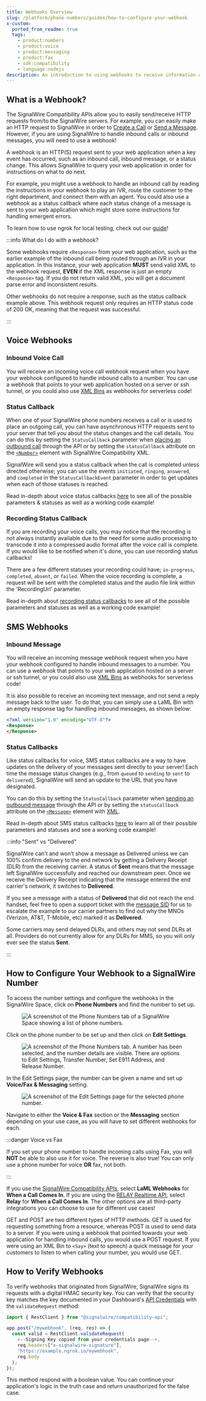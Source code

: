 ```yaml
---
title: Webhooks Overview
slug: /platform/phone-numbers/guides/how-to-configure-your-webhook
x-custom:
  ported_from_readme: true
  tags:
    - product:numbers
    - product:voice
    - product:messaging
    - product:fax
    - sdk:compatibility
    - language:nodejs
description: An introduction to using webhooks to receive information and events about calls and messages.
---
```


## What is a Webhook?

The SignalWire Compatibility APIs allow you to easily send/receive HTTP requests from/to the SignalWire servers. For example, you can easily make an HTTP request to SignalWire in order to [Create a Call](/rest/compatibility-api/endpoints/create-a-call) or [Send a Message](/rest/compatibility-api/endpoints/create-message). However, if you are using SignalWire to handle inbound calls or inbound messages, you will need to use a webhook!

A webhook is an HTTP(S) request sent to your web application when a key event has occurred, such as an inbound call, inbound message, or a status change. This allows SignalWire to query your web application in order for instructions on what to do next.

For example, you might use a webhook to handle an inbound call by reading the instructions in your webhook to play an IVR, route the customer to the right department, and connect them with an agent. You could also use a webhook as a status callback where each status change of a message is sent to your web application which might store some instructions for handling emergent errors.

To learn how to use ngrok for local testing, check out our [guide](/platform/basics/guides/technical-troubleshooting/how-to-test-webhooks-with-ngrok)!

:::info What do I do with a webhook?

Some webhooks require `<Response>` from your web application, such as the earlier example of the inbound call being routed through an IVR in your application. In this instance, your web application **MUST** send valid XML to the webhook request, **EVEN** if the XML response is just an empty `<Response>` tag. If you do not return valid XML, you will get a document parse error and inconsistent results.

Other webhooks do not require a response, such as the status callback example above. This webhook request only requires an HTTP status code of 200 OK, meaning that the request was successful.

:::

## Voice Webhooks

### Inbound Voice Call

You will receive an incoming voice call webhook request when you have your webhook configured to handle inbound calls to a number. You can use a webhook that points to your web application hosted on a server or ssh tunnel, or you could also use [XML Bins](/compatibility-api/guides/general/creating-and-using-cxml-scripts) as webhooks for serverless code!

### Status Callback

When one of your SignalWire phone numbers receives a call or is used to place an outgoing call, you can have asynchronous HTTP requests sent to your server that tell you about the status changes and the call details. You can do this by setting the `StatusCallback` parameter when [placing an outbound call](/rest/compatibility-api/endpoints/create-a-call) through the API or by setting the `statusCallback` attribute on the [`<Number>`](/compatibility-api/cxml/voice/number-noun) element with SignalWire Compatibility XML.

SignalWire will send you a status callback when the call is completed unless directed otherwise; you can use the events `initiated`, `ringing`, `answered`, and `completed` in the `StatusCallbackEvent` parameter in order to get updates when each of those statuses is reached.

Read in-depth about voice status callbacks [here](/compatibility-api/guides/signalwire-status-callbacks#voice-status-callbacks) to see all of the possible parameters & statuses as well as a working code example!

### Recording Status Callback

If you are recording your voice calls, you may notice that the recording is not always instantly available due to the need for some audio processing to transcode it into a compressed audio format after the voice call is complete. If you would like to be notified when it's done, you can use recording status callbacks!

There are a few different statuses your recording could have; `in-progress`, `completed`, `absent`, or `failed`. When the voice recording is complete, a request will be sent with the completed status and the audio file link within the 'RecordingUrl' parameter.

Read in-depth about [recording status callbacks](/compatibility-api/guides/signalwire-status-callbacks#recording-status-callbacks) to see all of the possible parameters and statuses as well as a working code example!

## SMS Webhooks

### Inbound Message

You will receive an incoming message webhook request when you have your webhook configured to handle inbound messages to a number. You can use a webhook that points to your web application hosted on a server or ssh tunnel, or you could also use [XML Bins](/compatibility-api/guides/general/creating-and-using-cxml-scripts) as webhooks for serverless code!

It is also possible to receive an incoming text message, and not send a reply message back to the user. To do that, you can simply use a LaML Bin with an empty response tag for handling inbound messages, as shown below:

```xml
<?xml version="1.0" encoding="UTF-8"?>
<Response>
</Response>
```

### Status Callbacks

Like status callbacks for voice, SMS status callbacks are a way to have updates on the delivery of your messages sent directly to your server! Each time the message status changes (e.g., from `queued` to `sending` to `sent` to `delivered`), SignalWire will send an update to the URL that you have designated.

You can do this by setting the `StatusCallback` parameter when [sending an outbound message](/rest/compatibility-api/endpoints/create-message) through the API or by setting the `statusCallback` attribute on the [`<Message>`](/compatibility-api/cxml/messaging/message#message-status) element with [XML](pathname:///compatibility-api/cxml/messaging/message#message-status).

Read in-depth about SMS status callbacks [here](/compatibility-api/guides/signalwire-status-callbacks#sms-status-callbacks) to learn all of their possible parameters and statuses and see a working code example!

:::info "Sent" vs "Delivered"

SignalWire can’t and won’t show a message as Delivered unless we can 100% confirm delivery to the end network by getting a Delivery Receipt (DLR) from the receiving carrier. A status of **Sent** means that the message left SignalWire successfully and reached our downstream peer. Once we receive the Delivery Receipt indicating that the message entered the end carrier's network, it switches to **Delivered**.

If you see a message with a status of **Delivered** that did not reach the end handset, feel free to open a support ticket with the [message SID](/platform/dashboard/guides/what-is-a-sid) for us to escalate the example to our carrier partners to find out why the MNOs (Verizon, AT&T, T-Mobile, etc) marked it as **Delivered**.

Some carriers may send delayed DLRs, and others may not send DLRs at all. Providers do not currently allow for any DLRs for MMS, so you will only ever see the status **Sent**.

:::

## How to Configure Your Webhook to a SignalWire Number

To access the number settings and configure the webhooks in the SignalWire Space, click on **Phone Numbers** and find the number to set up.

<figure>
  <img
    className="img-800"
    src={require("./8379ae5-phone-numbers-purchased.webP").default}
    alt="A screenshot of the Phone Numbers tab of a SignalWire Space showing a list of phone numbers."
  />
</figure>

Click on the phone number to be set up and then click on **Edit Settings**.

<figure>
  <img className="img-800" src={require("./3bf3f28-rtaImage_1.webP").default} alt="A screenshot of the Phone Numbers tab. A number has been selected, and the number details are visible. There are options to Edit Settings, Transfer Number, Set E911 Address, and Release Number." />
</figure>

In the Edit Settings page, the number can be given a name and set up **Voice/Fax & Messaging** setting.

<figure>
  <img className="img-800" src={require("./f7966ea-numbers-handlers.webP").default} alt="A screenshot of the Edit Settings page for the selected phone number." />
</figure>

Navigate to either the **Voice & Fax** section or the **Messaging** section depending on your use case, as you will have to set different webhooks for each.

:::danger Voice vs Fax

If you set your phone number to handle incoming calls using Fax, you will **NOT** be able to also use it for voice. The reverse is also true! You can only use a phone number for voice **OR** fax, not both.

:::

If you use the [SignalWire Compatibility APIs](/compatibility-api), select **LaML Webhooks** for **When a Call Comes In**. If you are using the [RELAY Realtime API](/sdks/relay-realtime-sdk), select **Relay** for **When a Call Comes In**. The other options are all third-party integrations you can choose to use for different use cases!

GET and POST are two different types of HTTP methods. GET is used for requesting something from a resource, whereas POST is used to send data to a server. If you were using a webhook that pointed towards your web application for handling inbound calls, you would use a POST request. If you were using an XML Bin to `<Say>` (text to speech) a quick message for your customers to listen to when calling your number, you would use GET.

## How to Verify Webhooks

To verify webhooks that originated from SignalWire, SignalWire signs its requests with a digital HMAC security key. You can verify that the security key matches the key documented in your Dashboard's [API Credentials](https://my.signalwire.com?page=credentials) with the `validateRequest` method:

```js
import { RestClient } from "@signalwire/compatibility-api";

app.post("/mywebhook", (req, res) => {
  const valid = RestClient.validateRequest(
    <--Signing Key copied from your credentials page-->,
    req.headers["x-signalwire-signature"],
    "https://example.ngrok.io/mywebhook",
    req.body
  );
});
```

This method respond with a boolean value. You can continue your application's logic in the truth case and return unauthorized for the false case.
